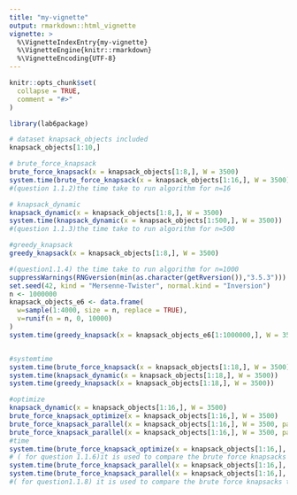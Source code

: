 ```yaml
---
title: "my-vignette"
output: rmarkdown::html_vignette
vignette: >
  %\VignetteIndexEntry{my-vignette}
  %\VignetteEngine{knitr::rmarkdown}
  %\VignetteEncoding{UTF-8}
---
```


```r
knitr::opts_chunk$set(
  collapse = TRUE,
  comment = "#>"
)
```

```r
library(lab6package)

# dataset knapsack_objects included
knapsack_objects[1:10,]

# brute_force_knapsack
brute_force_knapsack(x = knapsack_objects[1:8,], W = 3500)
system.time(brute_force_knapsack(x = knapsack_objects[1:16,], W = 3500))
#(question 1.1.2)the time take to run algorithm for n=16 

# knapsack_dynamic
knapsack_dynamic(x = knapsack_objects[1:8,], W = 3500)
system.time(knapsack_dynamic(x = knapsack_objects[1:500,], W = 3500))
#(question 1.1.3)the time take to run algorithm for n=500

#greedy_knapsack
greedy_knapsack(x = knapsack_objects[1:8,], W = 3500)

#(question1.1.4) the time take to run algorithm for n=1000
suppressWarnings(RNGversion(min(as.character(getRversion()),"3.5.3")))
set.seed(42, kind = "Mersenne-Twister", normal.kind = "Inversion")
n <- 1000000
knapsack_objects_e6 <- data.frame(
  w=sample(1:4000, size = n, replace = TRUE),
  v=runif(n = n, 0, 10000)
)
system.time(greedy_knapsack(x = knapsack_objects_e6[1:1000000,], W = 3500))


#systemtime
system.time(brute_force_knapsack(x = knapsack_objects[1:18,], W = 3500))
system.time(knapsack_dynamic(x = knapsack_objects[1:18,], W = 3500))
system.time(greedy_knapsack(x = knapsack_objects[1:18,], W = 3500))

#optimize
knapsack_dynamic(x = knapsack_objects[1:16,], W = 3500)
brute_force_knapsack_optimize(x = knapsack_objects[1:16,], W = 3500)
brute_force_knapsack_parallel(x = knapsack_objects[1:16,], W = 3500, parallel = FALSE)
brute_force_knapsack_parallel(x = knapsack_objects[1:16,], W = 3500, parallel = TRUE)
#time
system.time(brute_force_knapsack_optimize(x = knapsack_objects[1:16,], W = 3500))
# ( for question 1.1.6)it is used to compare the brute force knapsacks to show different performances
system.time(brute_force_knapsack_parallel(x = knapsack_objects[1:16,], W = 3500, parallel = FALSE))
system.time(brute_force_knapsack_parallel(x = knapsack_objects[1:16,], W = 3500, parallel = TRUE))
#( for question1.1.8) it is used to compare the brute force knapsacks to show the different performances


```
